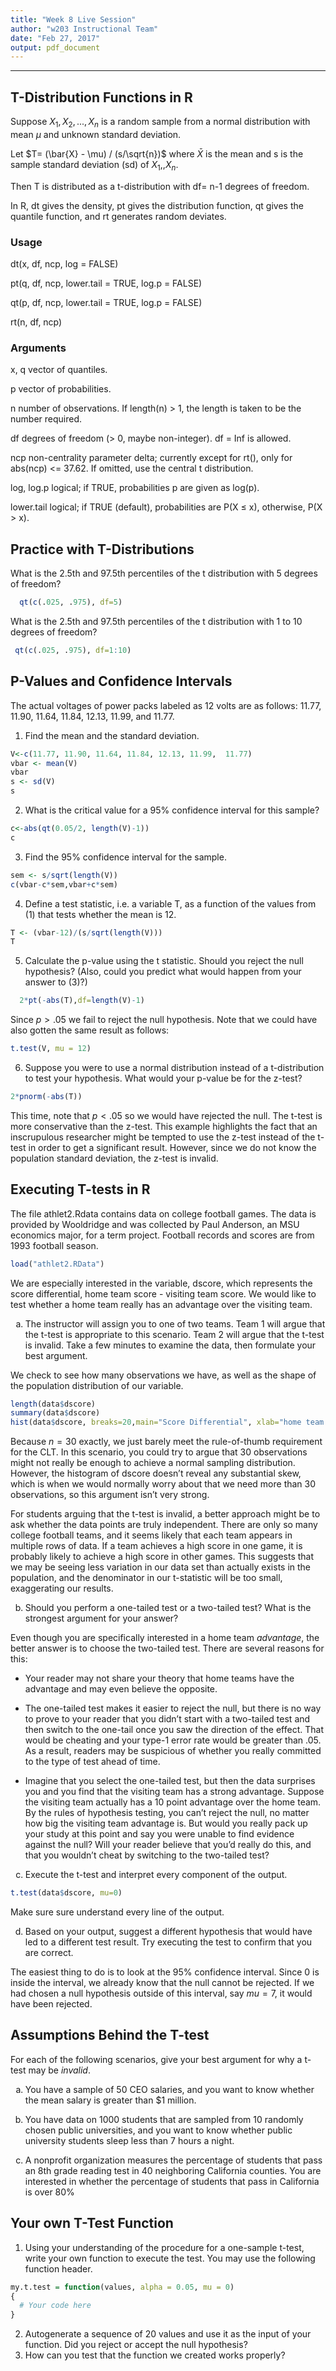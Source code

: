 ```yaml
---
title: "Week 8 Live Session"
author: "w203 Instructional Team"
date: "Feb 27, 2017"
output: pdf_document
---
```


*********************************

## T-Distribution Functions in R

Suppose $X_1,X_2,...,X_n$ is a random sample from a normal distribution with mean $\mu$ and unknown standard deviation.

Let $T= (\bar{X} - \mu) / (s/\sqrt{n})$ where $\bar{X}$ is the mean and s is the sample standard deviation (sd) of $X_1$,,$X_n$.

Then T is distributed as a t-distribution with df= n-1 degrees of freedom.

In R, dt gives the density, pt gives the distribution function, qt gives the quantile function, and rt generates random deviates. 

### Usage
dt(x, df, ncp, log = FALSE) 

pt(q, df, ncp, lower.tail = TRUE, log.p = FALSE) 

qt(p, df, ncp, lower.tail = TRUE, log.p = FALSE) 

rt(n, df, ncp) 

### Arguments
x, q  vector of quantiles.

p	vector of probabilities.

n	number of observations. If length(n) > 1, the length is taken to be the number required.

df	degrees of freedom (> 0, maybe non-integer). df = Inf is allowed.

ncp	non-centrality parameter delta; currently except for rt(), only for abs(ncp) <= 37.62. If omitted, use the central t distribution.

log, log.p	logical; if TRUE, probabilities p are given as log(p).

lower.tail	logical; if TRUE (default), probabilities are P(X $\leq$ x), otherwise, P(X > x).


## Practice with T-Distributions

What is the 2.5th and 97.5th percentiles of the t distribution with 5 degrees of freedom?
```r
  qt(c(.025, .975), df=5)   
```

What is the 2.5th and 97.5th percentiles of the t distribution with 1 to 10 degrees of freedom?

```r
 qt(c(.025, .975), df=1:10)   
```


## P-Values and Confidence Intervals

The actual voltages of power packs labeled as 12 volts are as follows: 11.77, 11.90, 11.64, 11.84, 12.13, 11.99, and 11.77. 

1) Find the mean and the standard deviation. 
```r
V<-c(11.77, 11.90, 11.64, 11.84, 12.13, 11.99,  11.77)
vbar <- mean(V)
vbar
s <- sd(V)
s
```

2) What is the critical value for a 95% confidence interval for this sample?
```r
c<-abs(qt(0.05/2, length(V)-1))
c
```

3) Find the 95% confidence interval for the sample.
```r
sem <- s/sqrt(length(V))
c(vbar-c*sem,vbar+c*sem)
```

4) Define a test statistic, i.e. a variable T, as a function of the values from (1) that tests whether the mean is 12.
```r
T <- (vbar-12)/(s/sqrt(length(V)))
T
```

5) Calculate the p-value using the t statistic.  Should you reject the null hypothesis?  (Also, could you predict what would happen from your answer to (3)?)
```r
  2*pt(-abs(T),df=length(V)-1) 
```

Since $p>.05$ we fail to reject the null hypothesis.  Note that we could have also gotten the same result as follows:

```r
t.test(V, mu = 12)
```


6) Suppose you were to use a normal distribution instead of a t-distribution to test your hypothesis.  What would your p-value be for the z-test?
```r
2*pnorm(-abs(T))
```

This time, note that $p<.05$ so we would have rejected the null.  The t-test is more conservative than the z-test.  This example highlights the fact that an inscrupulous researcher might be tempted to use the z-test instead of the t-test in order to get a significant result.  However, since we do not know the population standard deviation, the z-test is invalid.

## Executing T-tests in R

The file athlet2.Rdata contains data on college football games.  The data is provided by Wooldridge and was collected by Paul Anderson, an MSU economics major, for a term project.  Football records and scores are from 1993 football season.

```r
load("athlet2.RData")
```

We are especially interested in the variable, dscore, which represents the score differential, home team score - visiting team score.  We would like to test whether a home team really has an advantage over the visiting team.

a. The instructor will assign you to one of two teams.  Team 1 will argue that the t-test is appropriate to this scenario.  Team 2 will argue that the t-test is invalid.  Take a few minutes to examine the data, then formulate your best argument.

We check to see how many observations we have, as well as the shape of the population distribution of our variable.
```r
length(data$dscore)
summary(data$dscore)
hist(data$dscore, breaks=20,main="Score Differential", xlab="home team score - visiting team score")
```

Because $n=30$ exactly, we just barely meet the rule-of-thumb requirement for the CLT. In this scenario, you could try to argue that 30 observations might not really be enough to achieve a normal sampling distribution.  However, the histogram of dscore doesn't reveal any substantial skew, which is when we would normally worry about that we need more than 30 observations, so this argument isn't very strong.

For students arguing that the t-test is invalid, a better approach might be to ask whether the data points are truly independent.  There are only so many college football teams, and it seems likely that each team appears in multiple rows of data.  If a team achieves a high score in one game, it is probably likely to achieve a high score in other games.  This suggests that we may be seeing less variation in our data set than actually exists in the population, and the denominator in our t-statistic will be too small, exaggerating our results.

b. Should you perform a one-tailed test or a two-tailed test?  What is the strongest argument for your answer?

Even though you are specifically interested in a home team *advantage*, the better answer is to choose the two-tailed test.  There are several reasons for this:  

- Your reader may not share your theory that home teams have the advantage and may even believe the opposite.  

- The one-tailed test makes it easier to reject the null, but there is no way to prove to your reader that you didn't start with a two-tailed test and then switch to the one-tail once you saw the direction of the effect.  That would be cheating and your type-1 error rate would be greater than .05.  As a result, readers may be suspicious of whether you really committed to the type of test ahead of time.

- Imagine that you select the one-tailed test, but then the data surprises you and you find that the visiting team has a strong advantage.  Suppose the visiting team actually has a 10 point advantage over the home team.  By the rules of hypothesis testing, you can't reject the null, no matter how big the visiting team advantage is.  But would you really pack up your study at this point and say you were unable to find evidence against the null?  Will your reader believe that you'd really do this, and that you wouldn't cheat by switching to the two-tailed test?

c. Execute the t-test and interpret every component of the output.
```r
t.test(data$dscore, mu=0)
```
Make sure sure understand every line of the output.

d. Based on your output, suggest a different hypothesis that would have led to a different test result.  Try executing the test to confirm that you are correct.

The easiest thing to do is to look at the 95% confidence interval.  Since 0 is inside the interval, we already know that the null cannot be rejected.  If we had chosen a null hypothesis outside of this interval, say $mu=7$, it would have been rejected.

## Assumptions Behind the T-test

For each of the following scenarios, give your best argument for why a t-test may be *invalid*.

a. You have a sample of 50 CEO salaries, and you want to know whether the mean salary is greater than $1 million.

b. You have data on 1000 students that are sampled from 10 randomly chosen public universities, and you want to know whether public university students sleep less than 7 hours a night.

c. A nonprofit organization measures the percentage of students that pass an 8th grade reading test in 40 neighboring California counties.  You are interested in whether the percentage of students that pass in California is over 80%


## Your own T-Test Function

1. Using your understanding of the procedure for a one-sample t-test, write your own function to execute the test.  You may use the following function header.

```r
my.t.test = function(values, alpha = 0.05, mu = 0)
{
  # Your code here
}
```


2.	Autogenerate a sequence of 20 values and use it as the input of your function. Did you reject or accept the null hypothesis?
3.	How can you test that the function we created works properly?
